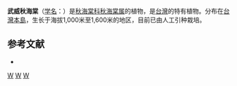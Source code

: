 {{Speciesbox
| taxon = Begonia × buimontana
| authority = [[Y._Yamamoto|Y. Yamamoto]], 1933
| synonyms = 
* ''Begonia buimontana''
* ''Begonia fenchihuensis''
}}

'''武威秋海棠'''（[[学名|学名]]：{{lang|la|''Begonia buimontana''}}）是[[秋海棠科|秋海棠科]][[秋海棠属|秋海棠属]]的植物，是[[台灣|台灣]]的特有植物。分布在[[台灣島|台灣本島]]，生长于海拔1,000米至1,600米的地区，目前已由人工引种栽培。

== 参考文献 ==
<div class="references-small">
* {{cite web| url =http://www.bioinfo.cn/db05/KmzwSpecies.php?action=view&id=1656| title =武威秋海棠| work =《中国高等植物数据库全库》| publisher =中国科学院微生物研究所| author =昆明植物研究所| accessdate =2009-02-22| deadurl =yes| archiveurl =https://web.archive.org/web/20160305055227/http://www.bioinfo.cn/db05/KmzwSpecies.php?action=view&id=1656| archivedate =2016-03-05}}
</div>
{{Taxonbar|from=Q11124014}}

[[Category:秋海棠属|W]]
[[Category:臺灣特有植物|W]]
[[Category:_1933年描述的植物|W]]


{{植物小作品}}